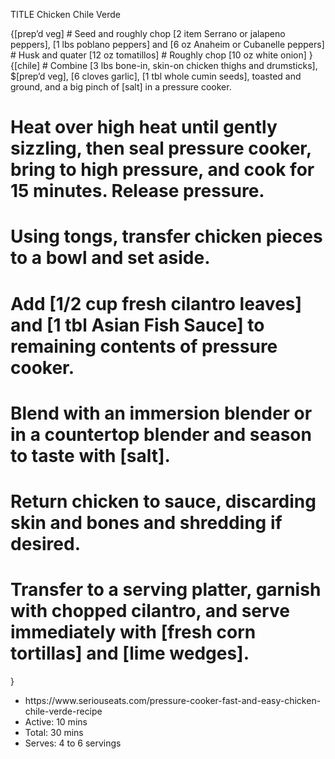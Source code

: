 TITLE Chicken Chile Verde

{[prep'd veg]
# Seed and roughly chop [2 item Serrano or jalapeno peppers], [1 lbs poblano peppers] and [6 oz Anaheim or Cubanelle peppers]
# Husk and quater [12 oz tomatillos]
# Roughly chop [10 oz white onion]
}
{[chile]
# Combine [3 lbs bone-in, skin-on chicken thighs and drumsticks],  $[prep'd veg], [6 cloves garlic], [1 tbl whole cumin seeds], toasted and ground, and a big pinch of [salt] in a pressure cooker.

# Heat over high heat until gently sizzling, then seal pressure cooker, bring to high pressure, and cook for 15 minutes. Release pressure.

# Using tongs, transfer chicken pieces to a bowl and set aside.

# Add [1/2 cup fresh cilantro leaves] and [1 tbl Asian Fish Sauce] to remaining contents of pressure cooker.

# Blend with an immersion blender or in a countertop blender and season to taste with [salt].

# Return chicken to sauce, discarding skin and bones and shredding if desired.

# Transfer to a serving platter, garnish with chopped cilantro, and serve immediately with [fresh corn tortillas] and [lime wedges].
}

* https://www.seriouseats.com/pressure-cooker-fast-and-easy-chicken-chile-verde-recipe
* Active: 10 mins
* Total: 30 mins
* Serves: 4 to 6 servings

